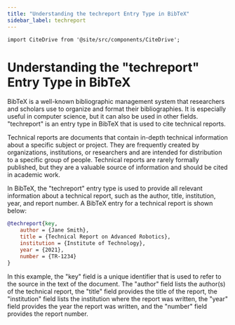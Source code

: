 ---
title: "Understanding the techreport Entry Type in BibTeX"
sidebar_label: techreport
---

```mdx-code-block
import CiteDrive from '@site/src/components/CiteDrive';
```

# Understanding the "techreport" Entry Type in BibTeX

BibTeX is a well-known bibliographic management system that researchers and scholars use to organize and format their bibliographies. It is especially useful in computer science, but it can also be used in other fields. "techreport" is an entry type in BibTeX that is used to cite technical reports.

Technical reports are documents that contain in-depth technical information about a specific subject or project. They are frequently created by organizations, institutions, or researchers and are intended for distribution to a specific group of people. Technical reports are rarely formally published, but they are a valuable source of information and should be cited in academic work.

In BibTeX, the "techreport" entry type is used to provide all relevant information about a technical report, such as the author, title, institution, year, and report number. A BibTeX entry for a technical report is shown below:

<CiteDrive/>


```bibtex
@techreport{key,   
	author = {Jane Smith},   
	title = {Technical Report on Advanced Robotics},   
	institution = {Institute of Technology},   
	year = {2021},   
	number = {TR-1234}
}
```

In this example, the "key" field is a unique identifier that is used to refer to the source in the text of the document. The "author" field lists the author(s) of the technical report, the "title" field provides the title of the report, the "institution" field lists the institution where the report was written, the "year" field provides the year the report was written, and the "number" field provides the report number.
